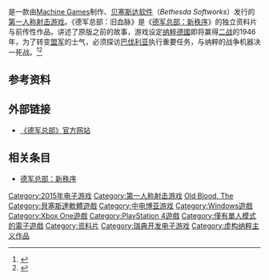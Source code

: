 {{NoteTA
| G1=Games
}}
{{Infobox VG
| title = 德军总部：旧血脉
| image = Wolfenstein The Old Blood cover.jpg
| caption = 《德军总部：旧血脉》游戏封面
| english = Wolfenstein: The Old Blood
| official = {{vgr|CN|德军总部：旧血脉}}
| common =
| genre = [[第一人称射击|第一人称射击]]（FPS）
| platforms = [[Windows|Windows]]、[[Xbox_One|Xbox One]]、[[PlayStation_4|PlayStation 4]]
| developer = [[Machine_Games|Machine Games]]
| publisher = [[贝塞斯达软件|贝塞斯达软件]]
| distributor =
| director =
| producer =
| designer =
| writer =
| programmer =
| composer =
| artist =
| series = [[德军总部系列|德军总部系列]]
| engine = [[id_Tech_5|id Tech 5]]
| modes = [[单人游戏|单人]]
| released = 2015年5月6日
}}

{{vgname|德军总部：旧血脉|en=Wolfenstein: The Old Blood}}是一款由[[Machine_Games|Machine Games]]制作、[[贝塞斯达软件|贝塞斯达软件]]（''Bethesda Softworks''）发行的[[第一人称射击游戏|第一人称射击游戏]]。《德军总部：旧血脉》是《[[德军总部：新秩序|德军总部：新秩序]]》的独立资料片与前传性作品。讲述了原版之前的故事，游戏设定[[纳粹德國|纳粹德國]]即将赢得[[二战|二战]]的1946年，为了转变[[盟军|盟军]]的士气，{{Link-en|B.J. Blazkowicz|William "B.J." Blazkowicz}}必须探访[[巴伐利亚|巴伐利亚]]执行重要任务，与纳粹的战争机器决一死战。<ref>{{Cite web |url = http://www.sonkwo.com/products/1660 |title = 德军总部：旧血脉 |author = 杉果游戏 |date =  |publisher = 北京中电博亚科技有限公司 |language =  |accessdate = 2015-08-18 |quote =  |archive-date = 2015-09-01 |archive-url = https://web.archive.org/web/20150901175039/http://www.sonkwo.com/products/1660 |dead-url = no }}</ref><ref>{{Cite web |url = http://ku.gamersky.com/2015/Wolfenstein-The-Old-Blood/ |title = 德军总部：旧血脉 |author = 游民星空 |date =  |publisher = 石家庄友曼网络科技有限公司 |language =  |accessdate = 2015-08-18 |quote =  |archive-date = 2015-09-06 |archive-url = https://web.archive.org/web/20150906231349/http://ku.gamersky.com/2015/Wolfenstein-The-Old-Blood/ |dead-url = no }}</ref>

== 参考资料 ==
{{reflist|30em}}

== 外部链接 ==

* [http://www.wolfenstein.com/ 《德军总部》官方网站] {{Wayback|url=http://www.wolfenstein.com/ |date=20140415123811 }}

== 相关条目 ==

* [[德军总部：新秩序|德军总部：新秩序]]

{{德軍總部系統遊戲}}

{{DEFAULTSORT:Wolfenstein, The Old Blood}}
[[Category:2015年电子游戏|Category:2015年电子游戏]]
[[Category:第一人称射击游戏|Category:第一人称射击游戏]]
[[Category:德軍總部系列|Old Blood, The]]
[[Category:貝塞斯達軟體遊戲|Category:貝塞斯達軟體遊戲]]
[[Category:中电博亚游戏|Category:中电博亚游戏]]
[[Category:Windows遊戲|Category:Windows遊戲]]
[[Category:Xbox_One遊戲|Category:Xbox One遊戲]]
[[Category:PlayStation_4遊戲|Category:PlayStation 4遊戲]]
[[Category:僅有單人模式的電子遊戲|Category:僅有單人模式的電子遊戲]]
[[Category:资料片|Category:资料片]]
[[Category:瑞典开发电子游戏|Category:瑞典开发电子游戏]]
[[Category:虚构纳粹主义作品|Category:虚构纳粹主义作品]]


{{第一人称射击游戏小作品}}
{{BethesdaSoftworks-stub}}